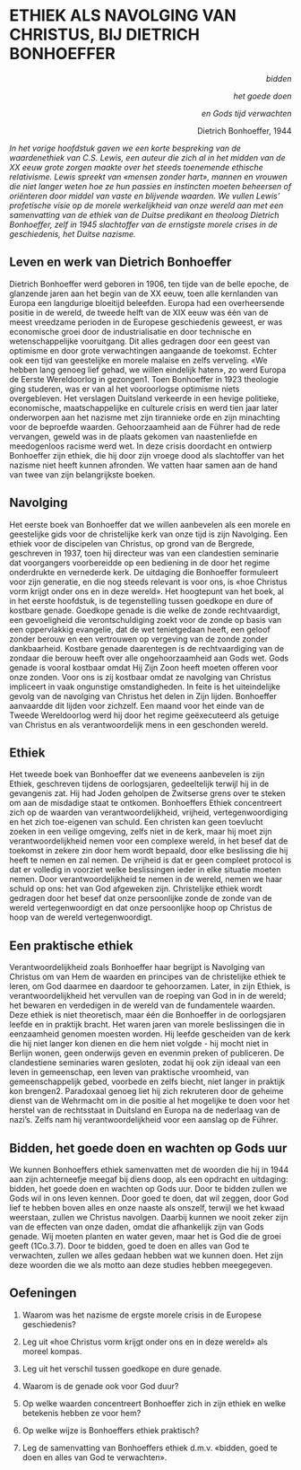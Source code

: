 # ETHIEK ALS NAVOLGING VAN CHRISTUS, BIJ DIETRICH BONHOEFFER 


<p style='text-align: right;'>*bidden*</p> <p style='text-align: right;'>*het goede doen*</p> <p style='text-align: right;'>*en Gods tijd verwachten*</p> <p style='text-align: right;'> Dietrich Bonhoeffer, 1944</p>



*In het vorige hoofdstuk gaven we een korte bespreking van de waardenethiek van C.S. Lewis, een auteur die zich al in het midden van de XX eeuw grote zorgen maakte over het steeds toenemende ethische relativisme. Lewis spreekt van «mensen zonder hart», mannen en vrouwen die niet langer weten hoe ze hun passies en instincten moeten beheersen of oriënteren door middel van vaste en blijvende waarden. We vullen Lewis' profetische visie op de morele werkelijkheid van onze wereld aan met een samenvatting van de ethiek van de Duitse predikant en theoloog Dietrich Bonhoeffer, zelf in 1945 slachtoffer van de ernstigste morele crises in de geschiedenis, het Duitse nazisme. *

## Leven en werk van Dietrich Bonhoeffer

Dietrich Bonhoeffer werd geboren in 1906, ten tijde van de belle epoche, de glanzende jaren aan het begin van de XX eeuw, toen alle kernlanden van Europa een langdurige bloeitijd beleefden. Europa had een overheersende positie in de wereld, de tweede helft van de XIX eeuw was één van de meest vreedzame perioden in de Europese geschiedenis geweest, er was economische groei door de industrialisatie en door technische en wetenschappelijke vooruitgang. Dit alles gedragen door een geest van optimisme en door grote verwachtingen aangaande de toekomst. Echter ook een tijd van geestelijke en morele malaise en zelfs verveling. «We hebben lang genoeg lief gehad, we willen eindelijk haten», zo werd Europa de Eerste Wereldoorlog in gezongen1. Toen Bonhoeffer in 1923 theologie ging studeren, was er van al het vooroorlogse optimisme niets overgebleven. Het verslagen Duitsland verkeerde in een hevige politieke, economische, maatschappelijke en culturele crisis en werd tien jaar later onderworpen aan het nazisme met zijn tirannieke orde en zijn minachting voor de beproefde waarden. Gehoorzaamheid aan de Führer had de rede vervangen, geweld was in de plaats gekomen van naastenliefde en meedogenloos racisme werd wet. In deze crisis doordacht en ontwierp Bonhoeffer zijn ethiek, die hij door zijn vroege dood als slachtoffer van het nazisme niet heeft kunnen afronden. We vatten haar samen aan de hand van twee van zijn belangrijkste boeken. 

## Navolging 

Het eerste boek van Bonhoeffer dat we willen aanbevelen als een morele en geestelijke gids voor de christelijke kerk van onze tijd is zijn Navolging. Een ethiek voor de discipelen van Christus, op grond van de Bergrede, geschreven in 1937, toen hij directeur was van een clandestien seminarie dat voorgangers voorbereidde op een bediening in de door het regime onderdrukte en vernederde kerk. De uitdaging die Bonhoeffer formuleert voor zijn generatie, en die nog steeds relevant is voor ons, is «hoe Christus vorm krijgt onder ons en in deze wereld». Het hoogtepunt van het boek, al in het eerste hoofdstuk, is de tegenstelling tussen goedkope en dure of kostbare genade. Goedkope genade is die welke de zonde rechtvaardigt, een gevoeligheid die verontschuldiging zoekt voor de zonde op basis van een oppervlakkig evangelie, dat de wet tenietgedaan heeft, een geloof zonder berouw en een vertrouwen op vergeving van de zonde zonder dankbaarheid. Kostbare genade daarentegen is de rechtvaardiging van de zondaar die berouw heeft over alle ongehoorzaamheid aan Gods wet. Gods genade is vooral kostbaar omdat Hij Zijn Zoon heeft moeten offeren voor onze zonden.  Voor ons is zij kostbaar omdat ze navolging van Christus impliceert in vaak ongunstige omstandigheden. In feite is het uiteindelijke gevolg van de navolging van Christus het delen in Zijn lijden. Bonhoeffer aanvaardde dit lijden voor zichzelf. Een maand voor het einde van de Tweede Wereldoorlog werd hij door het regime geëxecuteerd als getuige van Christus en als verantwoordelijk mens in een geschonden wereld. 

## Ethiek

Het tweede boek van Bonhoeffer dat we eveneens aanbevelen is zijn Ethiek, geschreven tijdens de oorlogsjaren, gedeeltelijk terwijl hij in de gevangenis zat. Hij had Joden geholpen de Zwitserse grens over te steken om aan de misdadige staat te ontkomen. Bonhoeffers Ethiek concentreert zich op de waarden van verantwoordelijkheid, vrijheid, vertegenwoordiging en het zich toe-eigenen van schuld. Een christen kan geen toevlucht zoeken in een veilige omgeving, zelfs niet in de kerk, maar hij moet zijn verantwoordelijkheid nemen voor een complexe wereld, in het besef dat de toekomst in zekere zin door hem wordt bepaald, door elke beslissing die hij heeft te nemen en zal nemen. De vrijheid is dat er geen compleet protocol is dat er volledig in voorziet welke beslissingen ieder in elke situatie moeten nemen.  Door verantwoordelijkheid te nemen in de wereld, nemen we haar schuld op ons: het van God afgeweken zijn. Christelijke ethiek wordt gedragen door het besef dat onze persoonlijke zonde de zonde van de wereld vertegenwoordigt en dat onze persoonlijke hoop op Christus de hoop van de wereld vertegenwoordigt. 

## Een praktische ethiek

Verantwoordelijkheid zoals Bonhoeffer haar begrijpt is Navolging van Christus om van Hem de waarden en principes van de christelijke ethiek te leren, om God daarmee en daardoor te gehoorzamen. Later, in zijn Ethiek, is verantwoordelijkheid het vervullen van de roeping van God in in de wereld; het bewaren en verdedigen in de wereld van de fundamentele waarden. Deze ethiek is niet theoretisch, maar één die Bonhoeffer in de oorlogsjaren leefde en in praktijk bracht. Het waren jaren van morele beslissingen die in eenzaamheid genomen moesten worden. Hij leefde gescheiden van de kerk die hij niet langer kon dienen en die hem niet volgde - hij mocht niet in Berlijn wonen, geen onderwijs geven en evenmin preken of publiceren. De clandestiene seminaries waren gesloten, zodat hij ook zijn ideaal van een leven in gemeenschap, een leven van praktische vroomheid, van gemeenschappelijk gebed, voorbede en zelfs biecht, niet langer in praktijk kon brengen2. Paradoxaal genoeg liet hij zich rekruteren door de geheime dienst van de Wehrmacht om in die positie al het mogelijke te doen voor het herstel van de rechtsstaat in Duitsland en Europa na de nederlaag van de nazi's. Zelfs nam hij verantwoordelijkheid voor een aanslag op de Führer. 

## Bidden, het goede doen en wachten op Gods uur

We kunnen Bonhoeffers ethiek samenvatten met de woorden die hij in 1944 aan zijn achterneefje meegaf bij diens doop, als een opdracht en uitdaging: bidden, het goede doen en wachten op Gods uur. Door te bidden zullen we Gods wil in ons leven kennen. Door goed te doen, dat wil zeggen, door God lief te hebben boven alles en onze naaste als onszelf, terwijl we het kwaad weerstaan, zullen we Christus navolgen. Daarbij kunnen we nooit zeker zijn van de effecten van onze daden, omdat die afhankelijk zijn van Gods genade. Wij moeten planten en water geven, maar het is God die de groei geeft (1Co.3.7). Door te bidden, goed te doen en alles van God te verwachten, zullen we alles gedaan hebben wat we kunnen doen. Het zijn deze woorden die we als motto aan deze studies hebben meegegeven. 

## Oefeningen

1. Waarom was het nazisme de ergste morele crisis in de Europese geschiedenis?

2. Leg uit «hoe Christus vorm krijgt onder ons en in deze wereld» als moreel kompas.

3. Leg uit het verschil tussen goedkope en dure genade.

4. Waarom is de genade ook voor God duur?

5. Op welke waarden concentreert Bonhoeffer zich in zijn ethiek en welke betekenis hebben ze voor hem?

6. Op welke wijze is Bonhoeffers ethiek praktisch?

7. Leg de samenvatting van Bonhoeffers ethiek d.m.v. «bidden, goed te doen en alles van God te verwachten».





